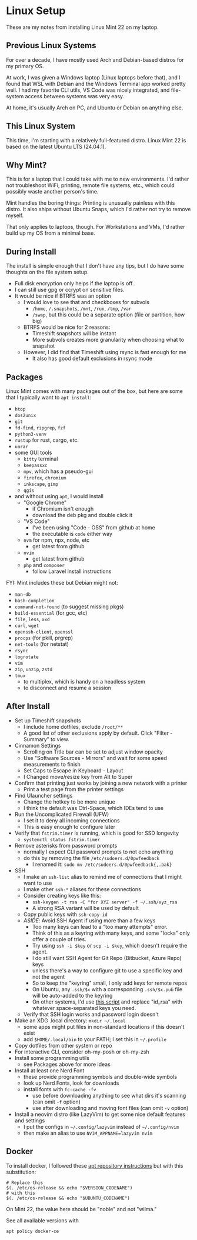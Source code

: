 # Linux Setup

These are my notes from installing Linux Mint 22 on my laptop.

## Previous Linux Systems

For over a decade, I have mostly used Arch and Debian-based distros for my primary OS.

At work, I was given a Windows laptop (Linux laptops before that), and I found that
WSL with Debian and the Windows Terminal app worked pretty well. I had my favorite CLI utils,
VS&nbsp;Code was nicely integrated, and file-system access between systems was very easy.

At home, it's usually Arch on PC, and Ubuntu or Debian on anything else.

## This Linux System

This time, I'm starting with a relatively full-featured distro. Linux Mint 22
is based on the latest Ubuntu LTS (24.04.1).

## Why Mint?

This is for a laptop that I could take with me to new environments.
I'd rather not troubleshoot WiFi, printing, remote file systems, etc.,
which could possibly waste another person's time.

Mint handles the boring things:
Printing is unusually painless with this distro. It also ships without
Ubuntu Snaps, which I'd rather not try to remove myself.

That only applies to laptops, though. For Workstations and VMs, I'd
rather build up my OS from a minimal base.

## During Install

The install is simple enough that I don't have any tips, but I do have
some thoughts on the file system setup.

- Full disk encryption only helps if the laptop is off.
- I can still use gpg or ccrypt on sensitive files.
- It would be nice if BTRFS was an option
  - I would love to see that and checkboxes for subvols
    - `/home`, `/.snapshots`, `/mnt`, `/run`, `/tmp`, `/var`
    - `/swap`, but this could be a separate option (file or partition, how big)
  - BTRFS would be nice for 2 reasons:
    - Timeshift snapshots will be instant
    - More subvols creates more granularity when choosing what to snapshot
  - However, I did find that Timeshift using rsync is fast enough for me
    - It also has good default exclusions in rsync mode

## Packages

Linux Mint comes with many packages out of the box, but here are some that
I typically want to `apt install`:

- `htop`
- `dos2unix`
- `git`
- `fd-find`, `ripgrep`, `fzf`
- `python3-venv`
- `rustup` for rust, cargo, etc.
- `unrar`
- some GUI tools
  - `kitty` terminal
  - `keepassxc`
  - `mpv`, which has a pseudo-gui
  - `firefox`, `chromium`
  - `inkscape`, `gimp`
  - `qgis`
- and without using `apt`, I would install
  - "Google Chrome"
    - if Chromium isn't enough
    - download the deb pkg and double click it
  - "VS Code"
    - I've been using "Code - OSS" from github at home
    - the executable is `code` either way
  - `nvm` for npm, npx, node, etc
    - get latest from github
  - `nvim`
    - get latest from github
  - `php` and `composer`
    - follow Laravel install instructions

FYI: Mint includes these but Debian might not:

- `man-db`
- `bash-completion`
- `command-not-found` (to suggest missing pkgs)
- `build-essential` (for gcc, etc)
- `file`, `less`, `xxd`
- `curl`, `wget`
- `openssh-client`, `openssl`
- `procps` (for pkill, prgrep)
- `net-tools` (for netstat)
- `rsync`
- `logrotate`
- `vim`
- `zip`, `unzip`, `zstd`
- `tmux`
  - to multiplex, which is handy on a headless system
  - to disconnect and resume a session

## After Install

- Set up Timeshift snapshots
  - I include home dotfiles, exclude `/root/**`
  - A good list of other exclusions apply by default. Click "Filter - Summary" to view.
- Cinnamon Settings
  - Scrolling on Title bar can be set to adjust window opacity
  - Use "Software Sources - Mirrors" and wait for some speed measurements to finish
  - Set Caps to Escape in Keyboard - Layout
  - I Changed move/resize key from Alt to Super
- Confirm that printing just works by joining a new network with a printer
  - Print a test page from the printer settings
- Find Ulauncher settings
  - Change the hotkey to be more unique
  - I think the default was Ctrl-Space, which IDEs tend to use
- Run the Uncomplicated Firewall (UFW)
  - I set it to deny all incoming connections
  - This is easy enough to configure later
- Verify that `fstrim.timer` is running, which is good for SSD longevity
  - `systemctl status fstrim.timer`
- Remove asterisks from password prompts
  - normally I expect CLI password prompts to not echo anything
  - do this by removing the file `/etc/sudoers.d/0pwfeedback`
    - I renamed it: `sudo mv /etc/sudoers.d/0pwfeedback{,.bak}`
- SSH
  - I make an `ssh-list` alias to remind me of connections that I might want to use
  - I make other `ssh-*` aliases for these connections
  - Consider creating keys like this:
    - `ssh-keygen -t rsa -C "for XYZ server" -f ~/.ssh/xyz_rsa`
    - A strong RSA variant will be used by default
  - Copy public keys with `ssh-copy-id`
  - _ASIDE_: Avoid SSH Agent if using more than a few keys
    - Too many keys can lead to a "too many attempts" error.
    - Think of this as a keyring with many keys, and some "locks" only offer a couple of tries.
    - Try using `ssh -i $key` or `scp -i $key`, which doesn't require the agent.
    - I do still want SSH Agent for Git Repo (Bitbucket, Azure Repo) keys
    - unless there's a way to configure git to use a specific key and not the agent
    - So to keep the "keyring" small, I only add keys for remote repos
    - On Ubuntu, any `.ssh/$x` with a corresponding `.ssh/$x.pub` file will be auto-added to the keyring
    - On other systems, I'd use [this script](https://github.com/git-for-windows/git/wiki/Auto-launching-ssh-agent-when-git-starts)
      and replace "id_rsa" with whatever space-separated keys you need.
  - Verify that SSH login works and password login doesn't
- Make an XDG .local directory: `mkdir ~/.local`
  - some apps might put files in non-standard locations if this doesn't exist
  - add `$HOME/.local/bin` to your PATH; I set this in `~/.profile`
- Copy dotfiles from other system or repo
- For interactive CLI, consider oh-my-posh or oh-my-zsh
- Install some programming utils
  - see Packages above for more ideas
- Install at least one Nerd Font
  - these provide programming symbols and double-wide symbols
  - look up Nerd Fonts, look for downloads
  - install fonts with `fc-cache -fv`
    - use before downloading anything to see what dirs it's scanning (can omit `-f` option)
    - use after downloading and moving font files (can omit `-v` option)
- Install a neovim distro (like LazyVim) to get some nice default features and settings
  - I put the configs in `~/.config/lazyvim` instead of `~/.config/nvim`
  - then make an alias to use `NVIM_APPNAME=lazyvim nvim`

## Docker

To install docker, I followed these [apt repository instructions](https://docs.docker.com/engine/install/ubuntu/#install-using-the-repository)
but with this substitution:

    # Replace this
    $(. /etc/os-release && echo "$VERSION_CODENAME")
    # with this
    $(. /etc/os-release && echo "$UBUNTU_CODENAME")

On Mint 22, the value here should be "noble" and not "wilma."

See all available versions with

    apt policy docker-ce
